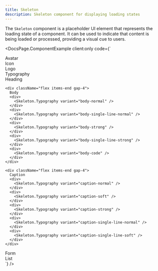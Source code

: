 ```yaml
---
title: Skeleton
description: Skeleton component for displaying loading states
---
```



The `Skeleton` component is a placeholder UI element that represents the loading state of a component. It can be used to indicate that content is being loaded or processed, providing a visual cue to users.

<DocsPage.ComponentExample
  client:only
  code={`<div className="w-[600px] h-[3800px] grid gap-4">
  <div className="flex items-start gap-2">
    Avatar
    <div className="flex items-start gap-2">
      <Skeleton.Avatar size="sm" />
      <Skeleton.Avatar size="sm" rounded />
    </div>
    <div className="flex items-start gap-2">
      <Skeleton.Avatar />
      <Skeleton.Avatar rounded />
    </div>
    <div className="flex items-start gap-2">
      <Skeleton.Avatar size="lg" />
      <Skeleton.Avatar size="lg" rounded />
    </div>
  </div>

  <div className="flex items-start gap-2">
    Icon
      <Skeleton.Icon size="2xs" />
      <Skeleton.Icon size="xs" />
      <Skeleton.Icon size="sm" />
      <Skeleton.Icon size="md" />
      <Skeleton.Icon size="lg" />
      <Skeleton.Icon size="xl" />
  </div>
  <div className="flex items-start gap-2">
    Logo
      <Skeleton.Logo size="sm" />
      <Skeleton.Logo size="md" />
      <Skeleton.Logo size="lg" />
  </div>

  <div>
    Typography
    <div className="flex items-end gap-4">
      Heading
      <div>
        <Skeleton.Typography variant="heading-hero" />
      </div>
      <div>
        <Skeleton.Typography variant="heading-section" />
      </div>
      <div>
        <Skeleton.Typography variant="heading-subsection" />
      </div>
      <div>
        <Skeleton.Typography variant="heading-base" />
      </div>
      <div>
        <Skeleton.Typography variant="heading-small" />
      </div>
    </div>

    <div className="flex items-end gap-4">
      Body
      <div>
        <Skeleton.Typography variant="body-normal" />
      </div>
      <div>
        <Skeleton.Typography variant="body-single-line-normal" />
      </div>
      <div>
        <Skeleton.Typography variant="body-strong" />
      </div>
      <div>
        <Skeleton.Typography variant="body-single-line-strong" />
      </div>
      <div>
        <Skeleton.Typography variant="body-code" />
      </div>
    </div>

    <div className="flex items-end gap-4">
      Caption
      <div>
        <Skeleton.Typography variant="caption-normal" />
      </div>
      <div>
        <Skeleton.Typography variant="caption-soft" />
      </div>
      <div>
        <Skeleton.Typography variant="caption-strong" />
      </div>
      <div>
        <Skeleton.Typography variant="caption-single-line-normal" />
      </div>
      <div>
        <Skeleton.Typography variant="caption-single-line-soft" />
      </div>
    </div>
  </div>

  <div className="grid grid-cols-1 gap-4">
    Form
    <div>
      <Skeleton.Form />
    </div>
    <div>
      <Skeleton.Form itemProps={{ withLabel: false }} linesCount={2} />
    </div>
    <div>
      <Skeleton.Form itemProps={{ withLabel: false, size: 'sm' }} linesCount={2} />
    </div>
    <div>
      <Skeleton.Form itemProps={{ orientation: 'horizontal' }} />
    </div>
  </div>

  <div>
    List
    <Skeleton.List hasActions />
  </div>
  
  <div>
    <Skeleton.Table countColumns={1} countRows={2} showHeader />
  </div>
    
</div>`}
/>